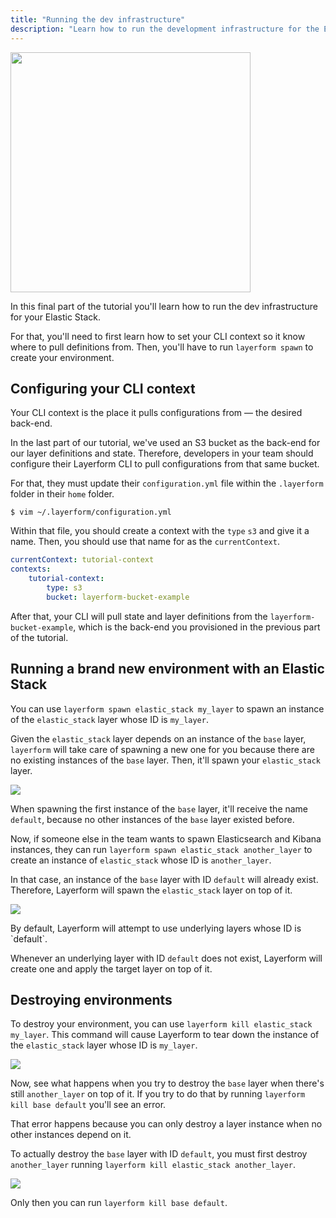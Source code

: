 ```yaml
---
title: "Running the dev infrastructure"
description: "Learn how to run the development infrastructure for the Elastic Stack using the layer definitions we've created."
---
```


<div className="flex justify-center items-center">
    <img src="../images/crocodile-spawn.png" width="384px" />
</div>

In this final part of the tutorial you'll learn how to run the dev infrastructure for your Elastic Stack.

For that, you'll need to first learn how to set your CLI context so it know where to pull definitions from. Then, you'll have to run `layerform spawn` to create your environment.

## Configuring your CLI context

Your CLI context is the place it pulls configurations from — the desired back-end.

In the last part of our tutorial, we've used an S3 bucket as the back-end for our layer definitions and state. Therefore, developers in your team should configure their Layerform CLI to pull configurations from that same bucket.

For that, they must update their `configuration.yml` file within the `.layerform` folder in their `home` folder.

```
$ vim ~/.layerform/configuration.yml
```

Within that file, you should create a context with the `type` `s3` and give it a name. Then, you should use that name for as the `currentContext`.

```yaml
currentContext: tutorial-context
contexts:
    tutorial-context:
        type: s3
        bucket: layerform-bucket-example
```

After that, your CLI will pull state and layer definitions from the `layerform-bucket-example`, which is the back-end you provisioned in the previous part of the tutorial.

## Running a brand new environment with an Elastic Stack

You can use `layerform spawn elastic_stack my_layer` to spawn an instance of the `elastic_stack` layer whose ID is `my_layer`.

Given the `elastic_stack` layer depends on an instance of the `base` layer, `layerform` will take care of spawning a new one for you because there are no existing instances of the `base` layer. Then, it'll spawn your `elastic_stack` layer.

![](../images/layer_example1.png)

When spawning the first instance of the `base` layer, it'll receive the name `default`, because no other instances of the `base` layer existed before.

Now, if someone else in the team wants to spawn Elasticsearch and Kibana instances, they can run `layerform spawn elastic_stack another_layer` to create an instance of `elastic_stack` whose ID is `another_layer`.

In that case, an instance of the `base` layer with ID `default` will already exist. Therefore, Layerform will spawn the `elastic_stack` layer on top of it.

![](../images/layer_example2.png)

<Note>
By default, Layerform will attempt to use underlying layers whose ID is `default`.

Whenever an underlying layer with ID `default` does not exist, Layerform will create one and apply the target layer on top of it.

</Note>

## Destroying environments

To destroy your environment, you can use `layerform kill elastic_stack my_layer`. This command will cause Layerform to tear down the instance of the `elastic_stack` layer whose ID is `my_layer`.

![](../images/layer_example3.png)

Now, see what happens when you try to destroy the `base` layer when there's still `another_layer` on top of it. If you try to do that by running `layerform kill base default` you'll see an error.

That error happens because you can only destroy a layer instance when no other instances depend on it.

To actually destroy the `base` layer with ID `default`, you must first destroy `another_layer` running `layerform kill elastic_stack another_layer`.

![](../images/layer_example4.png)

Only then you can run `layerform kill base default`.
